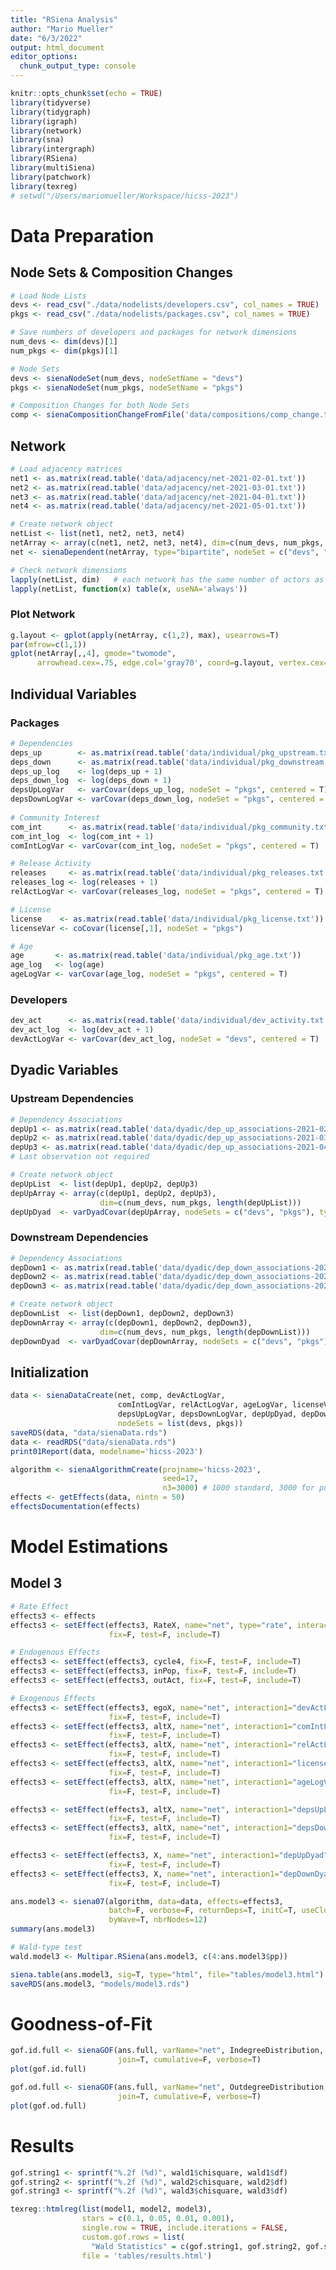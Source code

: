 ```yaml
---
title: "RSiena Analysis"
author: "Mario Mueller"
date: "6/3/2022"
output: html_document
editor_options: 
  chunk_output_type: console
---
```


```r
knitr::opts_chunk$set(echo = TRUE)
library(tidyverse)
library(tidygraph)
library(igraph)
library(network)
library(sna)
library(intergraph)
library(RSiena)
library(multiSiena)
library(patchwork)
library(texreg)
# setwd("/Users/mariomueller/Workspace/hicss-2023")
```

# Data Preparation

## Node Sets & Composition Changes

```r
# Load Node Lists
devs <- read_csv("./data/nodelists/developers.csv", col_names = TRUE)
pkgs <- read_csv("./data/nodelists/packages.csv", col_names = TRUE)

# Save numbers of developers and packages for network dimensions
num_devs <- dim(devs)[1]
num_pkgs <- dim(pkgs)[1]

# Node Sets
devs <- sienaNodeSet(num_devs, nodeSetName = "devs")
pkgs <- sienaNodeSet(num_pkgs, nodeSetName = "pkgs")

# Composition Changes for both Node Sets
comp <- sienaCompositionChangeFromFile('data/compositions/comp_change.txt', nodeSet = "devs")
```

## Network

```r
# Load adjacency matrices
net1 <- as.matrix(read.table('data/adjacency/net-2021-02-01.txt'))
net2 <- as.matrix(read.table('data/adjacency/net-2021-03-01.txt'))
net3 <- as.matrix(read.table('data/adjacency/net-2021-04-01.txt'))
net4 <- as.matrix(read.table('data/adjacency/net-2021-05-01.txt'))

# Create network object
netList <- list(net1, net2, net3, net4)
netArray <- array(c(net1, net2, net3, net4), dim=c(num_devs, num_pkgs, length(netList)))
net <- sienaDependent(netArray, type="bipartite", nodeSet = c("devs", "pkgs"))

# Check network dimensions
lapply(netList, dim)   # each network has the same number of actors as needed
lapply(netList, function(x) table(x, useNA='always'))
```

### Plot Network

```r
g.layout <- gplot(apply(netArray, c(1,2), max), usearrows=T)
par(mfrow=c(1,1))
gplot(netArray[,,4], gmode="twomode",
      arrowhead.cex=.75, edge.col='gray70', coord=g.layout, vertex.cex=1.5)
```

## Individual Variables

### Packages

```r
# Dependencies
deps_up        <- as.matrix(read.table('data/individual/pkg_upstream.txt'))
deps_down      <- as.matrix(read.table('data/individual/pkg_downstream.txt'))
deps_up_log    <- log(deps_up + 1)
deps_down_log  <- log(deps_down + 1)
depsUpLogVar   <- varCovar(deps_up_log, nodeSet = "pkgs", centered = T) 
depsDownLogVar <- varCovar(deps_down_log, nodeSet = "pkgs", centered = T)
  
# Community Interest
com_int      <- as.matrix(read.table('data/individual/pkg_community.txt'))
com_int_log  <- log(com_int + 1)
comIntLogVar <- varCovar(com_int_log, nodeSet = "pkgs", centered = T)

# Release Activity
releases     <- as.matrix(read.table('data/individual/pkg_releases.txt'))
releases_log <- log(releases + 1)
relActLogVar <- varCovar(releases_log, nodeSet = "pkgs", centered = T)

# License
license    <- as.matrix(read.table('data/individual/pkg_license.txt'))
licenseVar <- coCovar(license[,1], nodeSet = "pkgs")

# Age
age       <- as.matrix(read.table('data/individual/pkg_age.txt'))
age_log   <- log(age)
ageLogVar <- varCovar(age_log, nodeSet = "pkgs", centered = T)
```

### Developers

```r
dev_act      <- as.matrix(read.table('data/individual/dev_activity.txt'))
dev_act_log  <- log(dev_act + 1)
devActLogVar <- varCovar(dev_act_log, nodeSet = "devs", centered = T)
```

## Dyadic Variables

### Upstream Dependencies

```r
# Dependency Associations
depUp1 <- as.matrix(read.table('data/dyadic/dep_up_associations-2021-02-01.txt'))
depUp2 <- as.matrix(read.table('data/dyadic/dep_up_associations-2021-03-01.txt'))
depUp3 <- as.matrix(read.table('data/dyadic/dep_up_associations-2021-04-01.txt'))
# Last observation not required

# Create network object
depUpList  <- list(depUp1, depUp2, depUp3)
depUpArray <- array(c(depUp1, depUp2, depUp3),
                    dim=c(num_devs, num_pkgs, length(depUpList)))
depUpDyad  <- varDyadCovar(depUpArray, nodeSets = c("devs", "pkgs"), type = "bipartite")
```

### Downstream Dependencies

```r
# Dependency Associations
depDown1 <- as.matrix(read.table('data/dyadic/dep_down_associations-2021-02-01.txt'))
depDown2 <- as.matrix(read.table('data/dyadic/dep_down_associations-2021-03-01.txt'))
depDown3 <- as.matrix(read.table('data/dyadic/dep_down_associations-2021-04-01.txt'))

# Create network object
depDownList  <- list(depDown1, depDown2, depDown3)
depDownArray <- array(c(depDown1, depDown2, depDown3),
                    dim=c(num_devs, num_pkgs, length(depDownList)))
depDownDyad  <- varDyadCovar(depDownArray, nodeSets = c("devs", "pkgs"), type = "bipartite")
```

## Initialization

```r
data <- sienaDataCreate(net, comp, devActLogVar,
                        comIntLogVar, relActLogVar, ageLogVar, licenseVar,
                        depsUpLogVar, depsDownLogVar, depUpDyad, depDownDyad,
                        nodeSets = list(devs, pkgs))
saveRDS(data, "data/sienaData.rds")
data <- readRDS("data/sienaData.rds")
print01Report(data, modelname='hicss-2023')

algorithm <- sienaAlgorithmCreate(projname='hicss-2023',
                                  seed=17,
                                  n3=3000) # 1000 standard, 3000 for publication
effects <- getEffects(data, nintn = 50)
effectsDocumentation(effects)
```

# Model Estimations


## Model 3

```r
# Rate Effect
effects3 <- effects
effects3 <- setEffect(effects3, RateX, name="net", type="rate", interaction1="devActLogVar",
                      fix=F, test=F, include=T)

# Endogenous Effects
effects3 <- setEffect(effects3, cycle4, fix=F, test=F, include=T)
effects3 <- setEffect(effects3, inPop, fix=F, test=F, include=T)
effects3 <- setEffect(effects3, outAct, fix=F, test=F, include=T)

# Exogenous Effects
effects3 <- setEffect(effects3, egoX, name="net", interaction1="devActLogVar",
                      fix=F, test=F, include=T)
effects3 <- setEffect(effects3, altX, name="net", interaction1="comIntLogVar",
                      fix=F, test=F, include=T)
effects3 <- setEffect(effects3, altX, name="net", interaction1="relActLogVar",
                      fix=F, test=F, include=T)
effects3 <- setEffect(effects3, altX, name="net", interaction1="licenseVar",
                      fix=F, test=F, include=T)
effects3 <- setEffect(effects3, altX, name="net", interaction1="ageLogVar",
                      fix=F, test=F, include=T)

effects3 <- setEffect(effects3, altX, name="net", interaction1="depsUpLogVar",
                      fix=F, test=F, include=T)
effects3 <- setEffect(effects3, altX, name="net", interaction1="depsDownLogVar",
                      fix=F, test=F, include=T)

effects3 <- setEffect(effects3, X, name="net", interaction1="depUpDyad",
                      fix=F, test=F, include=T)
effects3 <- setEffect(effects3, X, name="net", interaction1="depDownDyad",
                      fix=F, test=F, include=T)

ans.model3 <- siena07(algorithm, data=data, effects=effects3,
                      batch=F, verbose=F, returnDeps=T, initC=T, useCluster=T,
                      byWave=T, nbrNodes=12)
summary(ans.model3)

# Wald-type test
wald.model3 <- Multipar.RSiena(ans.model3, c(4:ans.model3$pp))

siena.table(ans.model3, sig=T, type="html", file="tables/model3.html")
saveRDS(ans.model3, "models/model3.rds")
```

# Goodness-of-Fit

```r
gof.id.full <- sienaGOF(ans.full, varName="net", IndegreeDistribution,
                        join=T, cumulative=F, verbose=T)
plot(gof.id.full)

gof.od.full <- sienaGOF(ans.full, varName="net", OutdegreeDistribution,
                        join=T, cumulative=F, verbose=T)
plot(gof.od.full)
```

# Results

```r
gof.string1 <- sprintf("%.2f (%d)", wald1$chisquare, wald1$df)
gof.string2 <- sprintf("%.2f (%d)", wald2$chisquare, wald2$df)
gof.string3 <- sprintf("%.2f (%d)", wald3$chisquare, wald3$df)

texreg::htmlreg(list(model1, model2, model3),
                stars = c(0.1, 0.05, 0.01, 0.001),
                single.row = TRUE, include.iterations = FALSE,
                custom.gof.rows = list(
                  "Wald Statistics" = c(gof.string1, gof.string2, gof.string3)),
                file = 'tables/results.html')
```